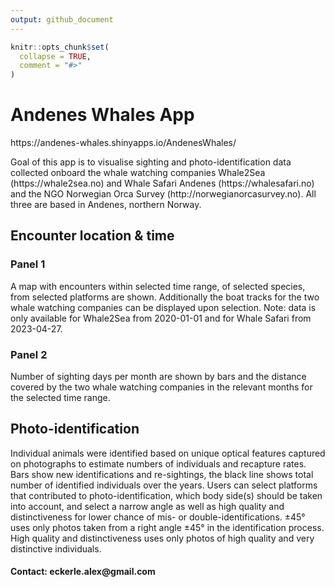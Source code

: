 ```yaml
---
output: github_document
---
```


<!-- README.md is generated from README.Rmd. Please edit that file -->

```r
knitr::opts_chunk$set(
  collapse = TRUE,
  comment = "#>"
)
```

# Andenes Whales App
https://andenes-whales.shinyapps.io/AndenesWhales/

<!-- badges: start -->
<!-- badges: end -->

Goal of this app is to visualise sighting and photo-identification data collected
onboard the whale watching companies Whale2Sea (https://whale2sea.no) and Whale 
Safari Andenes (https://whalesafari.no) and the NGO Norwegian Orca Survey 
(http://norwegianorcasurvey.no). All three are based in Andenes, northern Norway.

## Encounter location & time
### Panel 1
A map with encounters within selected time range, of selected species, from selected 
platforms are shown. Additionally the boat tracks for the two whale watching companies 
can be displayed upon selection. Note: data is only available for Whale2Sea from 
2020-01-01 and for Whale Safari from 2023-04-27.

### Panel 2
Number of sighting days per month are shown by bars and the distance covered by the 
two whale watching companies in the relevant months for the selected time range.

## Photo-identification
Individual animals were identified based on unique optical features captured on 
photographs to estimate numbers of individuals and recapture rates. Bars show new 
identifications and re-sightings, the black line shows total number of identified 
individuals over the years. Users can select platforms that contributed to photo-identification, 
which body side(s) should be taken into account, and select a narrow angle as well 
as high quality and distinctiveness for lower chance of mis- or double-identifications.
±45° uses only photos taken from a right angle ±45° in the identification process. 
High quality and distinctiveness uses only photos of high quality and very distinctive 
individuals.

#### Contact: eckerle.alex@gmail.com